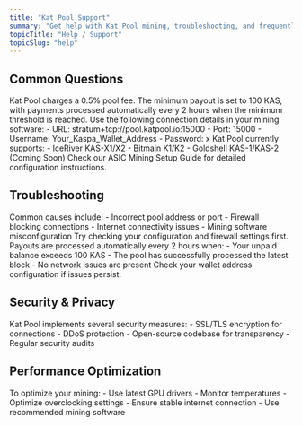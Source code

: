 ```yaml
---
title: "Kat Pool Support"
summary: "Get help with Kat Pool mining, troubleshooting, and frequently asked questions. Find solutions to common issues and learn how to optimize your mining setup."
topicTitle: "Help / Support"
topicSlug: "help"
---
```


## Common Questions

<Accordion title="What are the pool fees and minimum payout?" active>
  Kat Pool charges a 0.5% pool fee. The minimum payout is set to 100 KAS, with payments processed automatically every 2 hours when the minimum threshold is reached.
</Accordion>

<Accordion title="How do I connect to Kat Pool?">
  Use the following connection details in your mining software:
  - URL: stratum+tcp://pool.katpool.io:15000
  - Port: 15000
  - Username: Your_Kaspa_Wallet_Address
  - Password: x
</Accordion>

<Accordion title="Which ASIC miners are compatible?">
  Kat Pool currently supports:
  - IceRiver KAS-X1/X2
  - Bitmain K1/K2
  - Goldshell KAS-1/KAS-2 (Coming Soon)
  Check our ASIC Mining Setup Guide for detailed configuration instructions.
</Accordion>

## Troubleshooting

<Accordion title="Why am I getting connection errors?" active>
  Common causes include:
  - Incorrect pool address or port
  - Firewall blocking connections
  - Internet connectivity issues
  - Mining software misconfiguration
  Try checking your configuration and firewall settings first.
</Accordion>

<Accordion title="Why haven't I received my payout?">
  Payouts are processed automatically every 2 hours when:
  - Your unpaid balance exceeds 100 KAS
  - The pool has successfully processed the latest block
  - No network issues are present
  Check your wallet address configuration if issues persist.
</Accordion>

## Security & Privacy

<Accordion title="How secure is Kat Pool?" active>
  Kat Pool implements several security measures:
  - SSL/TLS encryption for connections
  - DDoS protection
  - Open-source codebase for transparency
  - Regular security audits
</Accordion>

## Performance Optimization

<Accordion title="How can I optimize my mining performance?" active>
  To optimize your mining:
  - Use latest GPU drivers
  - Monitor temperatures
  - Optimize overclocking settings
  - Ensure stable internet connection
  - Use recommended mining software
</Accordion>